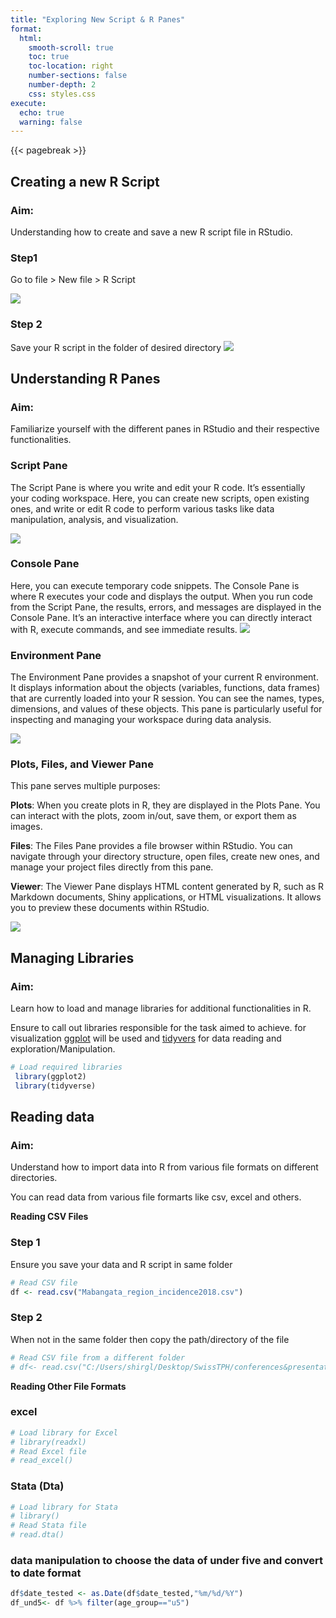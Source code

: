 ```yaml
---
title: "Exploring New Script & R Panes"
format:
  html:
    smooth-scroll: true
    toc: true
    toc-location: right
    number-sections: false
    number-depth: 2
    css: styles.css
execute:
  echo: true
  warning: false
---
```


{{< pagebreak >}}


## Creating a new R Script

::: callout-tip
### Aim:

Understanding how to create and save a new R script file in RStudio.
:::

::: panel-tabset
### Step1

Go to file \> New file \> R Script

![](images/pic41.jpg)

### Step 2

Save your R script in the folder of desired directory ![](images/pic42.jpg)
:::

## Understanding R Panes

::: callout-tip
### Aim:

Familiarize yourself with the different panes in RStudio and their respective functionalities.
:::

::: panel-tabset
### Script Pane

The Script Pane is where you write and edit your R code. It's essentially your coding workspace. Here, you can create new scripts, open existing ones, and write or edit R code to perform various tasks like data manipulation, analysis, and visualization.

![](images/pan1.png)

### Console Pane

Here, you can execute temporary code snippets. The Console Pane is where R executes your code and displays the output. When you run code from the Script Pane, the results, errors, and messages are displayed in the Console Pane. It's an interactive interface where you can directly interact with R, execute commands, and see immediate results. ![](images/pan2.png)

### Environment Pane

The Environment Pane provides a snapshot of your current R environment. It displays information about the objects (variables, functions, data frames) that are currently loaded into your R session. You can see the names, types, dimensions, and values of these objects. This pane is particularly useful for inspecting and managing your workspace during data analysis.

![](images/pan3.png)

### Plots, Files, and Viewer Pane

This pane serves multiple purposes:

**Plots**: When you create plots in R, they are displayed in the Plots Pane. You can interact with the plots, zoom in/out, save them, or export them as images.

**Files**: The Files Pane provides a file browser within RStudio. You can navigate through your directory structure, open files, create new ones, and manage your project files directly from this pane.

**Viewer**: The Viewer Pane displays HTML content generated by R, such as R Markdown documents, Shiny applications, or HTML visualizations. It allows you to preview these documents within RStudio.

![](images/pan4.png)
:::

## Managing Libraries

::: callout-tip
### Aim:

Learn how to load and manage libraries for additional functionalities in R.
:::

Ensure to call out libraries responsible for the task aimed to achieve. for visualization [ggplot]() will be used and [tidyvers]() for data reading and exploration/Manipulation.

```r
# Load required libraries
 library(ggplot2)
 library(tidyverse)
```

## Reading data

::: callout-tip
### Aim:

Understand how to import data into R from various file formats on different directories.
:::

You can read data from various file formarts like csv, excel and others.

**Reading CSV Files**

::: panel-tabset
### Step 1

Ensure you save your data and R script in same folder

```r
# Read CSV file
df <- read.csv("Mabangata_region_incidence2018.csv")
```

### Step 2

When not in the same folder then copy the path/directory of the file

```r
# Read CSV file from a different folder
# df<- read.csv("C:/Users/shirgl/Desktop/SwissTPH/conferences&presentations/Ammnet/training materials/data_malariaAtlas/Mabangata_region_incidence2018.csv")
```
:::

**Reading Other File Formats**

::: panel-tabset
### excel

```r
# Load library for Excel
# library(readxl)
# Read Excel file
# read_excel()
```

### Stata (Dta)

```r
# Load library for Stata
# library()
# Read Stata file
# read.dta()
```
:::

### data manipulation to choose the data of under five and convert to date format

```r
df$date_tested <- as.Date(df$date_tested,"%m/%d/%Y")
df_und5<- df %>% filter(age_group=="u5") 
```
